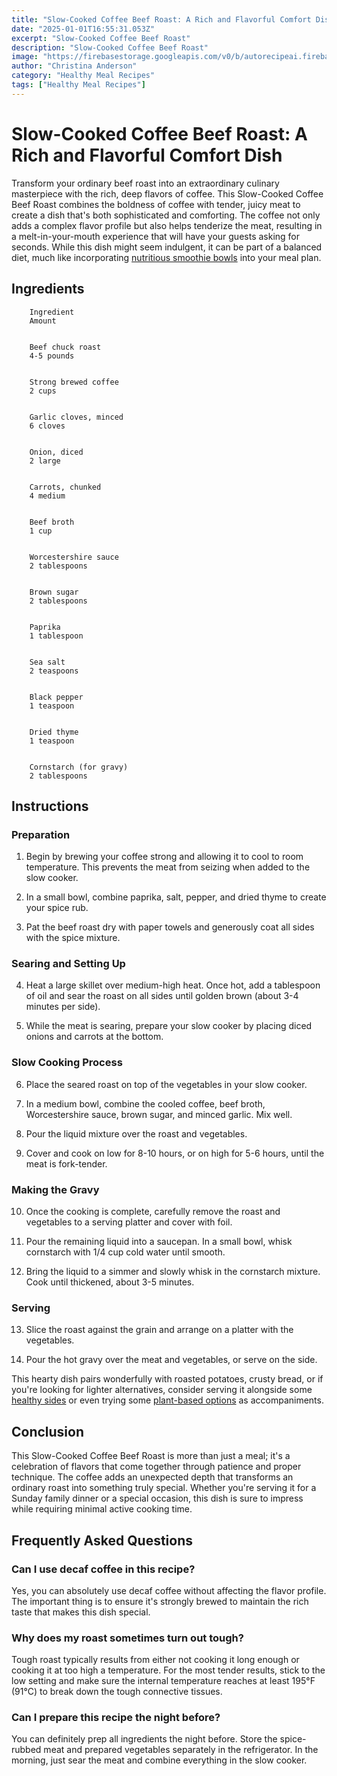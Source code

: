 ```yaml
---
title: "Slow-Cooked Coffee Beef Roast: A Rich and Flavorful Comfort Dish"
date: "2025-01-01T16:55:31.053Z"
excerpt: "Slow-Cooked Coffee Beef Roast"
description: "Slow-Cooked Coffee Beef Roast"
image: "https://firebasestorage.googleapis.com/v0/b/autorecipeai.firebasestorage.app/o/generated-images%2F1735750529276-bx9v0ku5c7i.jpg?alt=media&token=b70202f7-5d11-4a4f-b09a-9fad052d6ecd"
author: "Christina Anderson"
category: "Healthy Meal Recipes"
tags: ["Healthy Meal Recipes"]
---
```


# Slow-Cooked Coffee Beef Roast: A Rich and Flavorful Comfort Dish


Transform your ordinary beef roast into an extraordinary culinary masterpiece with the rich, deep flavors of coffee. This Slow-Cooked Coffee Beef Roast combines the boldness of coffee with tender, juicy meat to create a dish that's both sophisticated and comforting. The coffee not only adds a complex flavor profile but also helps tenderize the meat, resulting in a melt-in-your-mouth experience that will have your guests asking for seconds. While this dish might seem indulgent, it can be part of a balanced diet, much like incorporating [nutritious smoothie bowls](https://healtystack.com/plant-based-smoothie-bowls/) into your meal plan.



## Ingredients



    
        Ingredient
        Amount
    
    
        Beef chuck roast
        4-5 pounds
    
    
        Strong brewed coffee
        2 cups
    
    
        Garlic cloves, minced
        6 cloves
    
    
        Onion, diced
        2 large
    
    
        Carrots, chunked
        4 medium
    
    
        Beef broth
        1 cup
    
    
        Worcestershire sauce
        2 tablespoons
    
    
        Brown sugar
        2 tablespoons
    
    
        Paprika
        1 tablespoon
    
    
        Sea salt
        2 teaspoons
    
    
        Black pepper
        1 teaspoon
    
    
        Dried thyme
        1 teaspoon
    
    
        Cornstarch (for gravy)
        2 tablespoons
    




## Instructions


### Preparation

1. Begin by brewing your coffee strong and allowing it to cool to room temperature. This prevents the meat from seizing when added to the slow cooker.



2. In a small bowl, combine paprika, salt, pepper, and dried thyme to create your spice rub.



3. Pat the beef roast dry with paper towels and generously coat all sides with the spice mixture.



### Searing and Setting Up

4. Heat a large skillet over medium-high heat. Once hot, add a tablespoon of oil and sear the roast on all sides until golden brown (about 3-4 minutes per side).



5. While the meat is searing, prepare your slow cooker by placing diced onions and carrots at the bottom.



### Slow Cooking Process

6. Place the seared roast on top of the vegetables in your slow cooker.



7. In a medium bowl, combine the cooled coffee, beef broth, Worcestershire sauce, brown sugar, and minced garlic. Mix well.



8. Pour the liquid mixture over the roast and vegetables.



9. Cover and cook on low for 8-10 hours, or on high for 5-6 hours, until the meat is fork-tender.



### Making the Gravy

10. Once the cooking is complete, carefully remove the roast and vegetables to a serving platter and cover with foil.



11. Pour the remaining liquid into a saucepan. In a small bowl, whisk cornstarch with 1/4 cup cold water until smooth.



12. Bring the liquid to a simmer and slowly whisk in the cornstarch mixture. Cook until thickened, about 3-5 minutes.



### Serving

13. Slice the roast against the grain and arrange on a platter with the vegetables.



14. Pour the hot gravy over the meat and vegetables, or serve on the side.



This hearty dish pairs wonderfully with roasted potatoes, crusty bread, or if you're looking for lighter alternatives, consider serving it alongside some [healthy sides](https://healtystack.com/healthy-vegan-pizza/) or even trying some [plant-based options](https://healtystack.com/plant-based-tacos/) as accompaniments.



## Conclusion

This Slow-Cooked Coffee Beef Roast is more than just a meal; it's a celebration of flavors that come together through patience and proper technique. The coffee adds an unexpected depth that transforms an ordinary roast into something truly special. Whether you're serving it for a Sunday family dinner or a special occasion, this dish is sure to impress while requiring minimal active cooking time.



## Frequently Asked Questions


### Can I use decaf coffee in this recipe?

Yes, you can absolutely use decaf coffee without affecting the flavor profile. The important thing is to ensure it's strongly brewed to maintain the rich taste that makes this dish special.



### Why does my roast sometimes turn out tough?

Tough roast typically results from either not cooking it long enough or cooking it at too high a temperature. For the most tender results, stick to the low setting and make sure the internal temperature reaches at least 195°F (91°C) to break down the tough connective tissues.



### Can I prepare this recipe the night before?

You can definitely prep all ingredients the night before. Store the spice-rubbed meat and prepared vegetables separately in the refrigerator. In the morning, just sear the meat and combine everything in the slow cooker.

